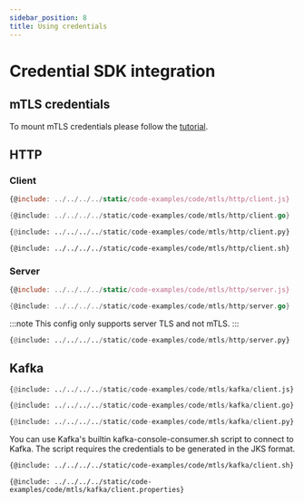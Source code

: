 ```yaml
---
sidebar_position: 8
title: Using credentials
---
```



# Credential SDK integration

## mTLS credentials

To mount mTLS credentials please follow the [tutorial](/documentation/quick-tutorials/k8s-mtls).

## HTTP
### Client

<Tabs>
<TabItem value="js" label="JS" default>

```js
{@include: ../../../../static/code-examples/code/mtls/http/client.js}
```
</TabItem>
<TabItem value="go" label="GO">

```go
{@include: ../../../../static/code-examples/code/mtls/http/client.go}
```
</TabItem>
<TabItem value="python" label="Python">

```python
{@include: ../../../../static/code-examples/code/mtls/http/client.py}
```
</TabItem>
<TabItem value="curl" label="cURL">

```shell
{@include: ../../../../static/code-examples/code/mtls/http/client.sh}
```
</TabItem>
</Tabs>

### Server

<Tabs>
<TabItem value="js" label="JS" default>

```js
{@include: ../../../../static/code-examples/code/mtls/http/server.js}
```
</TabItem>
<TabItem value="go" label="GO">

```go
{@include: ../../../../static/code-examples/code/mtls/http/server.go}
```
</TabItem>
<TabItem value="python" label="Python">

:::note
This config only supports server TLS and not mTLS.
:::

```python
{@include: ../../../../static/code-examples/code/mtls/http/server.py}
```
</TabItem>
</Tabs>

## Kafka
<Tabs>
<TabItem value="js" label="JS" default>

```python
{@include: ../../../../static/code-examples/code/mtls/kafka/client.js}
```
</TabItem>
<TabItem value="go" label="GO">

```python
{@include: ../../../../static/code-examples/code/mtls/kafka/client.go}
```
</TabItem>
<TabItem value="python" label="Python">

```python
{@include: ../../../../static/code-examples/code/mtls/kafka/client.py}
```
</TabItem>
<TabItem value="bash" label="Bash" default>
You can use Kafka's builtin kafka-console-consumer.sh script to connect to Kafka. The script requires the credentials
to be generated in the JKS format.
<Tabs>
<TabItem value="bash" label="Bash" default>

```bash
{@include: ../../../../static/code-examples/code/mtls/kafka/client.sh}
```
</TabItem>
<TabItem value="client.properties" label="client.properties">

```properties
{@include: ../../../../static/code-examples/code/mtls/kafka/client.properties}
```
</TabItem>
</Tabs>
</TabItem>
</Tabs>
